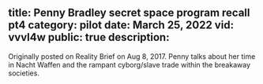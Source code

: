 title: Penny Bradley secret space program recall pt4
category: pilot
date: March 25, 2022
vid: vvvl4w
public: true
description:
---
Originally posted on Reality Brief on Aug 8, 2017.
Penny talks about her time in Nacht Waffen and the rampant cyborg/slave trade within the breakaway societies.
